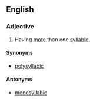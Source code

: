==English==
===Adjective===
{{en-adj|-}}

# {{context|of a word}} Having [[more]] than one [[syllable]].

====Synonyms====
*[[polysyllabic]]

====Antonyms====
*[[monosyllabic]]

{{autological}}